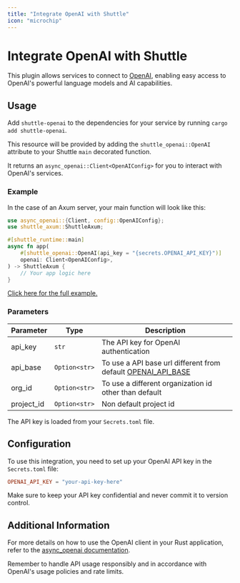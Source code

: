 ```yaml
---
title: "Integrate OpenAI with Shuttle"
icon: "microchip"
---
```


# Integrate OpenAI with Shuttle

This plugin allows services to connect to [OpenAI](https://openai.com/), enabling easy access to OpenAI's powerful language models and AI capabilities.

## Usage

Add `shuttle-openai` to the dependencies for your service by running `cargo add shuttle-openai`.

This resource will be provided by adding the `shuttle_openai::OpenAI` attribute to your Shuttle `main` decorated function.

It returns an `async_openai::Client<OpenAIConfig>` for you to interact with OpenAI's services.

### Example

In the case of an Axum server, your main function will look like this:

```rust
use async_openai::{Client, config::OpenAIConfig};
use shuttle_axum::ShuttleAxum;

#[shuttle_runtime::main]
async fn app(
    #[shuttle_openai::OpenAI(api_key = "{secrets.OPENAI_API_KEY}")]
    openai: Client<OpenAIConfig>,
) -> ShuttleAxum {
    // Your app logic here
}
```

[Click here for the full example.](https://github.com/shuttle-hq/shuttle-examples/tree/main/axum/openai)

### Parameters

| Parameter | Type  | Description                          |
|-----------|-------|--------------------------------------|
| api_key   | `str` | The API key for OpenAI authentication |
| api_base   | `Option<str>` | To use a API base url different from default [OPENAI_API_BASE](https://docs.rs/async-openai/latest/async_openai/config/constant.OPENAI_API_BASE.html) |
| org_id   | `Option<str>` | To use a different organization id other than default |
| project_id   | `Option<str>` | Non default project id |


The API key is loaded from your `Secrets.toml` file.

## Configuration

To use this integration, you need to set up your OpenAI API key in the `Secrets.toml` file:

```toml
OPENAI_API_KEY = "your-api-key-here"
```

Make sure to keep your API key confidential and never commit it to version control.

## Additional Information

For more details on how to use the OpenAI client in your Rust application, refer to the [async_openai documentation](https://docs.rs/async-openai/latest/async_openai/).

Remember to handle API usage responsibly and in accordance with OpenAI's usage policies and rate limits.
